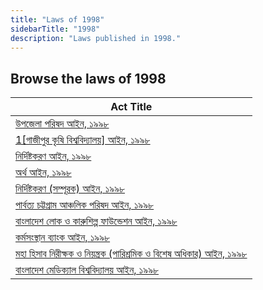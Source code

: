 ```yaml
---
title: "Laws of 1998"
sidebarTitle: "1998"
description: "Laws published in 1998."
---
```


## Browse the laws of 1998

| Act Title |
|-----------|
| [উপজেলা পরিষদ আইন, ১৯৯৮](/laws/act-827) |
| [1[গাজীপুর কৃষি বিশ্ববিদ্যালয়] আইন, ১৯৯৮](/laws/act-826) |
| [নির্দিষ্টকরণ আইন, ১৯৯৮](/laws/act-825) |
| [অর্থ আইন, ১৯৯৮](/laws/act-824) |
| [নির্দিষ্টকরণ (সম্পূরক) আইন, ১৯৯৮](/laws/act-823) |
| [পার্বত্য চট্টগ্রাম আঞ্চলিক পরিষদ আইন, ১৯৯৮](/laws/act-822) |
| [বাংলাদেশ লোক ও কারুশিল্প ফাউন্ডেশন আইন, ১৯৯৮](/laws/act-821) |
| [কর্মসংস্থান ব্যাংক আইন, ১৯৯৮](/laws/act-820) |
| [মহা হিসাব নিরীক্ষক ও নিয়ন্ত্রক (পারিশ্রমিক ও বিশেষ অধিকার) আইন, ১৯৯৮](/laws/act-819) |
| [বাংলাদেশ মেডিক্যাল বিশ্ববিদ্যালয় আইন, ১৯৯৮](/laws/act-818) |
